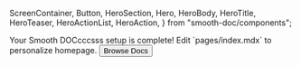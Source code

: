   ScreenContainer,
  Button,
  HeroSection,
  Hero,
  HeroBody,
  HeroTitle,
  HeroTeaser,
  HeroActionList,
  HeroAction,
} from "smooth-doc/components";

<HeroSection>
  <Hero backgroundImageURL={heroBackgroundImageURL}>
    <HeroBody>
      <HeroTitle>Your Smooth DOCcccsss setup is complete!</HeroTitle>
      <HeroTeaser>Edit `pages/index.mdx` to personalize homepage.</HeroTeaser>
      <HeroActionList>
        <HeroAction>
          <Button
            variant="neutral"
            forwardedAs="a"
            href="/docs/"
          >
            Browse Docs
          </Button>
        </HeroAction>
      </HeroActionList>
    </HeroBody>
  </Hero>
</HeroSection>

